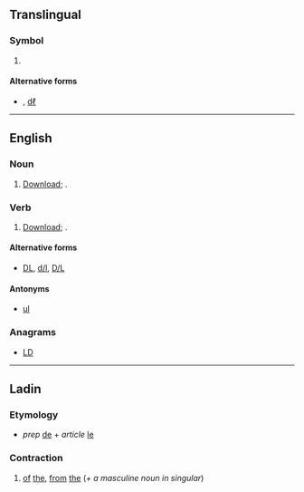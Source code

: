 {{also|DL|dL|d/l|D/L|DL-}}
==Translingual==

===Symbol===
{{mul-symbol}}

# {{SI-unit-abb2|deci|liter|litre|[[fluid measure]]}}

====Alternative forms====
* {{l|mul|dL}}, [[dℓ]]

----

==English==

===Noun===
{{en-noun}}

# {{lb|en|computing}} [[download|Download]]; {{alternative form of|DL|lang=en}}.

===Verb===
{{en-verb}}
# {{lb|en|computing}} [[download|Download]]; {{alternative form of|DL|lang=en}}.

====Alternative forms====
* {{sense|download}} [[DL]], [[d/l]], [[D/L]]

====Antonyms====
* {{sense|computing}} [[ul]]

===Anagrams===
* [[LD#English|LD]]

----

==Ladin==

===Etymology===
* ''prep'' [[de#Ladin|de]] + ''article'' [[le#Ladin|le]]

===Contraction===
{{head|lld|contraction}}

# [[of]] [[the]], [[from]] [[the]] (''+ a masculine noun in singular'')